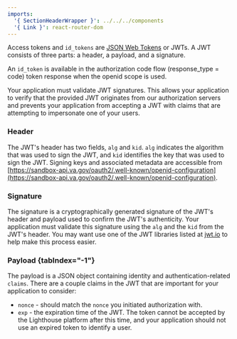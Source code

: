 ```yaml
---
imports:
  '{ SectionHeaderWrapper }': ../../../components
  '{ Link }': react-router-dom
---
```


<SectionHeaderWrapper heading="ID Token" id="id-token" />

Access tokens and `id_tokens` are [JSON Web Tokens](https://jwt.io/) or JWTs. A JWT consists of three parts: a header, a payload, and a signature. 

An `id_token` is available in the authorization code flow (response_type = code) token response when the openid scope is used.

Your application must validate JWT signatures. This allows your application to verify that the provided JWT originates from our authorization servers and prevents your application from accepting a JWT with claims that are attempting to impersonate one of your users.

### Header

The JWT's header has two fields, `alg` and `kid`. `alg` indicates the algorithm that was used to sign the JWT, and `kid` identifies the key that was used to sign the JWT. Signing keys and associated metadata are accessible from [https://sandbox-api.va.gov/oauth2/.well-known/openid-configuration](https://sandbox-api.va.gov/oauth2/.well-known/openid-configuration).

### Signature

The signature is a cryptographically generated signature of the JWT's header and payload used to confirm the JWT's authenticity. Your application must validate this signature using the `alg` and the `kid` from the JWT's header. You may want use one of the JWT libraries listed at [jwt.io](https://jwt.io) to help make this process easier.

### Payload {tabIndex="-1"}

The payload is a JSON object containing identity and authentication-related `claims`. There are a couple claims in the JWT that are important for your application to consider:
- `nonce` - should match the `nonce` you initiated authorization with.
- `exp` - the expiration time of the JWT. The token cannot be accepted by the Lighthouse platform after this time, and your application should not use an expired token to identify a user.